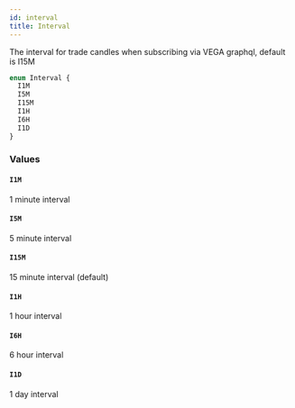 ```yaml
---
id: interval
title: Interval
---
```


The interval for trade candles when subscribing via VEGA graphql, default is I15M

```graphql
enum Interval {
  I1M
  I5M
  I15M
  I1H
  I6H
  I1D
}
```

### Values

#### `I1M`

1 minute interval

#### `I5M`

5 minute interval

#### `I15M`

15 minute interval (default)

#### `I1H`

1 hour interval

#### `I6H`

6 hour interval

#### `I1D`

1 day interval
